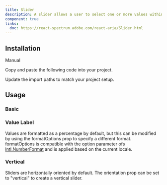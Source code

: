 ```yaml
---
title: Slider
description: A slider allows a user to select one or more values within a range.
component: true
links:
  doc: https://react-spectrum.adobe.com/react-aria/Slider.html
---
```


<ComponentPreview name="slider-demo" />

## Installation

<Tabs defaultValue="manual">

<TabsList>
  <TabsTrigger value="manual">Manual</TabsTrigger>
</TabsList>

<TabsContent value="manual">

<Steps>

<Step>Copy and paste the following code into your project.</Step>

<ComponentSource name="slider" />

<Step>Update the import paths to match your project setup.</Step>

</Steps>

</TabsContent>

</Tabs>

## Usage

### Basic

<ComponentPreview name="slider-demo" />

### Value Label

Values are formatted as a percentage by default, but this can be modified by using the formatOptions prop to specify a different format.
formatOptions is compatible with the option parameter ofs [Intl.NumberFormat](https://developer.mozilla.org/en-US/docs/Web/JavaScript/Reference/Global_Objects/NumberFormat) and is applied based on the current locale.

<ComponentPreview name="slider-value" />

### Vertical

Sliders are horizontally oriented by default. The orientation prop can be set to "vertical" to create a vertical slider.

<ComponentPreview name="slider-vertical" />
